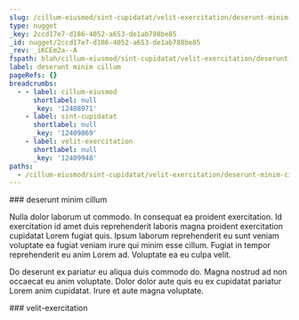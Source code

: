 ```yaml
---
slug: /cillum-eiusmod/sint-cupidatat/velit-exercitation/deserunt-minim-cillum
type: nugget
_key: 2ccd17e7-d186-4052-a653-de1ab788be85
_id: nugget/2ccd17e7-d186-4052-a653-de1ab788be85
_rev: _iKCEm2a--A
fspath: blah/cillum-eiusmod/sint-cupidatat/velit-exercitation/deserunt-minim-cillum.md
label: deserunt minim cillum
pageRefs: {}
breadcrumbs:
  - - label: cillum-eiusmod
      shortlabel: null
      _key: '12408971'
    - label: sint-cupidatat
      shortlabel: null
      _key: '12409869'
    - label: velit-exercitation
      shortlabel: null
      _key: '12409948'
paths:
  - /cillum-eiusmod/sint-cupidatat/velit-exercitation/deserunt-minim-cillum
---
```


<NuggetArea>
<Nugget slug="/cillum-eiusmod/sint-cupidatat/velit-exercitation/deserunt-minim-cillum" type="nugget" _key="2ccd17e7-d186-4052-a653-de1ab788be85" _id="nugget/2ccd17e7-d186-4052-a653-de1ab788be85" _rev="_iKCEm2a--A" fspath="blah/cillum-eiusmod/sint-cupidatat/velit-exercitation/deserunt-minim-cillum.md" label="deserunt minim cillum" paths="/cillum-eiusmod/sint-cupidatat/velit-exercitation/deserunt-minim-cillum">
<NuggetBody>
### deserunt minim cillum

Nulla dolor laborum ut commodo. In consequat ea proident exercitation. Id exercitation id amet duis reprehenderit laboris magna proident exercitation cupidatat Lorem fugiat quis. Ipsum laborum reprehenderit eu sunt veniam voluptate ea fugiat veniam irure qui minim esse cillum. Fugiat in tempor reprehenderit eu anim Lorem ad. Voluptate ea eu culpa velit.

Do deserunt ex pariatur eu aliqua duis commodo do. Magna nostrud ad non occaecat eu anim voluptate. Dolor dolor aute quis eu ex cupidatat pariatur Lorem anim cupidatat. Irure et aute magna voluptate.

</NuggetBody>
<Breadcrumbs>
<Crumbs>
<Crumb _key="12408971" label="cillum-eiusmod" /><Crumb _key="12409869" label="sint-cupidatat" /><Crumb _key="12409948" label="velit-exercitation" />
</Crumbs>
</Breadcrumbs>
</Nugget>

<NuggetsInbound>
</NuggetsInbound>
<NuggetsOutbound>
</NuggetsOutbound>
</NuggetArea>
<PassagesInbound>
<Passage direction="inbound" type="passage" _key="12409948" _id="passage/12409948" _rev="_iKCEm2a--_" label="velit-exercitation" passage="velit-exercitation" fspath="blah/cillum-eiusmod/sint-cupidatat/velit-exercitation" paths="/cillum-eiusmod/sint-cupidatat/velit-exercitation" slug="/cillum-eiusmod/sint-cupidatat/velit-exercitation">
<NuggetBody>
### velit-exercitation

</NuggetBody>
<Breadcrumbs>
<Crumbs>
<Crumb _key="12408971" label="cillum-eiusmod" /><Crumb _key="12409869" label="sint-cupidatat" />
</Crumbs>
</Breadcrumbs>
</Passage>

</PassagesInbound>
<PassagesOutbound>
</PassagesOutbound>